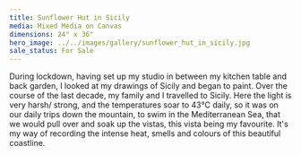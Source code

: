 ```yaml
---
title: Sunflower Hut in Sicily
media: Mixed Media on Canvas
dimensions: 24" x 36"
hero_image: ../../images/gallery/sunflower_hut_in_sicily.jpg
sale_status: For Sale
---
```

During lockdown, having set up my studio in between my kitchen table and back garden, 
I looked at my drawings of Sicily and began to paint. Over the course of the last decade, 
my family and I travelled to Sicily. Here the light is very harsh/ strong, and the 
temperatures soar to 43℃ daily, so it was on our daily trips down the mountain, to swim in the 
Mediterranean Sea, that we would pull over and soak up the vistas, this vista being my favourite. 
It's my way of recording the intense heat, smells and colours of this beautiful coastline.